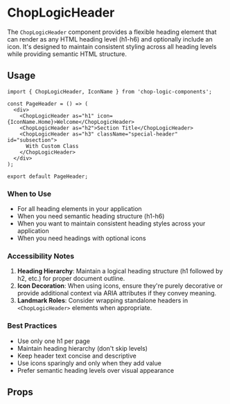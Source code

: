 
<Meta of={HeaderStories} title='Header' />

# ChopLogicHeader

The `ChopLogicHeader` component provides a flexible heading element that can render as any HTML heading level (h1-h6) and optionally include an icon. It's designed to maintain consistent styling across all heading levels while providing semantic HTML structure.

## Usage

```tsx
import { ChopLogicHeader, IconName } from 'chop-logic-components';

const PageHeader = () => (
  <div>
    <ChopLogicHeader as="h1" icon={IconName.Home}>Welcome</ChopLogicHeader>
    <ChopLogicHeader as="h2">Section Title</ChopLogicHeader>
    <ChopLogicHeader as="h3" className="special-header" id="subsection">
      With Custom Class
    </ChopLogicHeader>
  </div>
);

export default PageHeader;
```

### When to Use

- For all heading elements in your application
- When you need semantic heading structure (h1-h6)
- When you want to maintain consistent heading styles across your application
- When you need headings with optional icons

### Accessibility Notes

1. __Heading Hierarchy__: Maintain a logical heading structure (h1 followed by h2, etc.) for proper document outline.
2. __Icon Decoration__: When using icons, ensure they're purely decorative or provide additional context via ARIA attributes if they convey meaning.
3. __Landmark Roles__: Consider wrapping standalone headers in `<ChopLogicHeader>` elements when appropriate.

### Best Practices

- Use only one h1 per page
- Maintain heading hierarchy (don't skip levels)
- Keep header text concise and descriptive
- Use icons sparingly and only when they add value
- Prefer semantic heading levels over visual appearance

## Props

<Controls />


